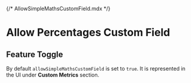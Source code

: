 {/* AllowSimpleMathsCustomField.mdx */}


# Allow Percentages Custom Field

## Feature Toggle

By default <code>allowSimpleMathsCustomField</code> is set to <code>true</code>. It is represented in the UI under <strong>Custom Metrics</strong> section.

<Meta of={AllowSimpleMathsCustomFieldStories} />

<Container>
  <Story of={AllowSimpleMathsCustomFieldStories.True} autoplay />
</Container>
